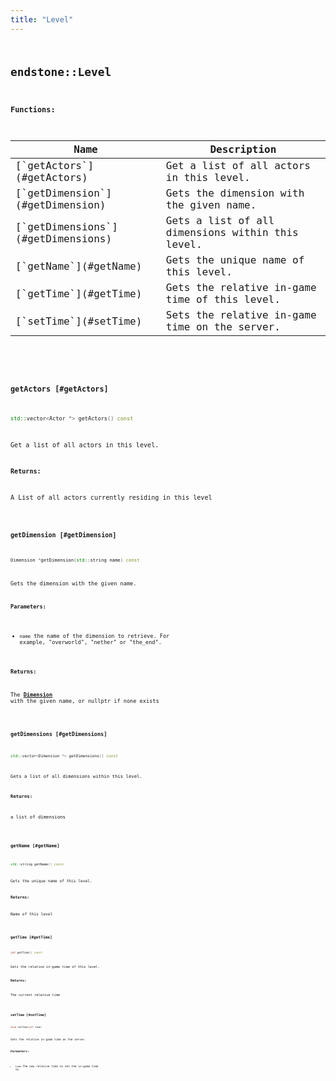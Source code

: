 ```yaml
---
title: "Level"
---
```


## <code className="doc-symbol doc-symbol-class"/> endstone::Level

















**Functions:**

<table>
<thead>
   <tr>
      <th>Name</th>
      <th>Description</th>
   </tr>
</thead>
<tbody>
<tr key="classendstone_1_1_level_1a6eac0b57be7148b605cbe9961261a833">
    <td>[`getActors`](#getActors)</td>
    <td>Get a list of all actors in this level.</td>
</tr>
<tr key="classendstone_1_1_level_1ad688e6ab223f171816d8ed7956075c7e">
    <td>[`getDimension`](#getDimension)</td>
    <td>Gets the dimension with the given name.</td>
</tr>
<tr key="classendstone_1_1_level_1ac4329b1323d1e61be61c1efeb4e8ecd9">
    <td>[`getDimensions`](#getDimensions)</td>
    <td>Gets a list of all dimensions within this level.</td>
</tr>
<tr key="classendstone_1_1_level_1aa55eace2debac6499fd261db27a260bf">
    <td>[`getName`](#getName)</td>
    <td>Gets the unique name of this level.</td>
</tr>
<tr key="classendstone_1_1_level_1a2a0a6904b53c1d0952c6bdcfce91d0cd">
    <td>[`getTime`](#getTime)</td>
    <td>Gets the relative in-game time of this level.</td>
</tr>
<tr key="classendstone_1_1_level_1a52d11546e286762d10b7c2a523fd2dd7">
    <td>[`setTime`](#setTime)</td>
    <td>Sets the relative in-game time on the server.</td>
</tr>
</tbody>
</table>

### <code className="doc-symbol doc-symbol-function"/> getActors [#getActors]

```cpp
std::vector<Actor *> getActors() const
```

Get a list of all actors in this level.





**Returns:**

A List of all actors currently residing in this level 





        
### <code className="doc-symbol doc-symbol-function"/> getDimension [#getDimension]

```cpp
Dimension *getDimension(std::string name) const
```

Gets the dimension with the given name.





**Parameters:**


* `name` the name of the dimension to retrieve. For example, "overworld", "nether" or "the\_end".



**Returns:**

The [**Dimension**](classendstone_1_1_dimension.md) with the given name, or nullptr if none exists 





        
### <code className="doc-symbol doc-symbol-function"/> getDimensions [#getDimensions]

```cpp
std::vector<Dimension *> getDimensions() const
```

Gets a list of all dimensions within this level.





**Returns:**

a list of dimensions 





        
### <code className="doc-symbol doc-symbol-function"/> getName [#getName]

```cpp
std::string getName() const
```

Gets the unique name of this level.





**Returns:**

Name of this level 





        
### <code className="doc-symbol doc-symbol-function"/> getTime [#getTime]

```cpp
int getTime() const
```

Gets the relative in-game time of this level.





**Returns:**

The current relative time 





        
### <code className="doc-symbol doc-symbol-function"/> setTime [#setTime]

```cpp
void setTime(int time)
```

Sets the relative in-game time on the server.





**Parameters:**


* `time` The new relative time to set the in-game time to 




        